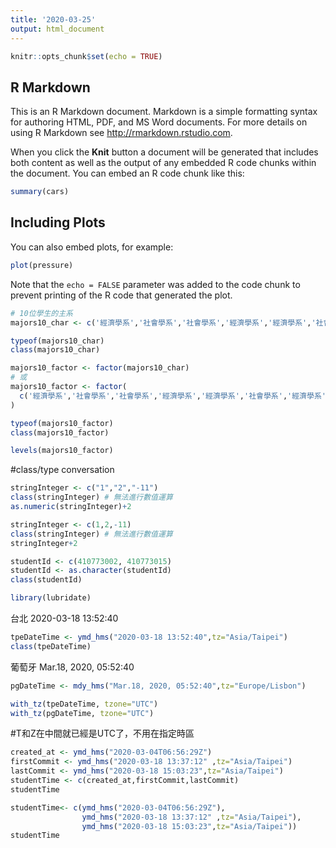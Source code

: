 ```yaml
---
title: '2020-03-25'
output: html_document
---
```


```r
knitr::opts_chunk$set(echo = TRUE)
```

## R Markdown

This is an R Markdown document. Markdown is a simple formatting syntax for authoring HTML, PDF, and MS Word documents. For more details on using R Markdown see <http://rmarkdown.rstudio.com>.

When you click the **Knit** button a document will be generated that includes both content as well as the output of any embedded R code chunks within the document. You can embed an R code chunk like this:

```r
summary(cars)
```

## Including Plots

You can also embed plots, for example:

```r
plot(pressure)
```

Note that the `echo = FALSE` parameter was added to the code chunk to prevent printing of the R code that generated the plot.


```r
# 10位學生的主系
majors10_char <- c('經濟學系','社會學系','社會學系','經濟學系','經濟學系','社會學系','經濟學系','經濟學系','經濟學系','社會學系')

typeof(majors10_char)
class(majors10_char)
```


```r
majors10_factor <- factor(majors10_char)
# 或
majors10_factor <- factor(
  c('經濟學系','社會學系','社會學系','經濟學系','經濟學系','社會學系','經濟學系','經濟學系','經濟學系','社會學系')
)

typeof(majors10_factor)
class(majors10_factor)
```
```r
levels(majors10_factor)
```

#class/type conversation
```r
stringInteger <- c("1","2","-11")
class(stringInteger) # 無法進行數值運算
as.numeric(stringInteger)+2
```

```r
stringInteger <- c(1,2,-11)
class(stringInteger) # 無法進行數值運算
stringInteger+2
```

```r
studentId <- c(410773002, 410773015)
studentId <- as.character(studentId)
class(studentId)
```

```r
library(lubridate)

```
台北  2020-03-18 13:52:40
```r
tpeDateTime <- ymd_hms("2020-03-18 13:52:40",tz="Asia/Taipei")
class(tpeDateTime)

```

葡萄牙 Mar.18, 2020, 05:52:40
```r
pgDateTime <- mdy_hms("Mar.18, 2020, 05:52:40",tz="Europe/Lisbon")
```

```r
with_tz(tpeDateTime, tzone="UTC")
with_tz(pgDateTime, tzone="UTC")
```

#T和Z在中間就已經是UTC了，不用在指定時區
```r
created_at <- ymd_hms("2020-03-04T06:56:29Z")
firstCommit <- ymd_hms("2020-03-18 13:37:12" ,tz="Asia/Taipei")
lastCommit <- ymd_hms("2020-03-18 15:03:23",tz="Asia/Taipei")
studentTime <- c(created_at,firstCommit,lastCommit)
studentTime
```


```r
studentTime<- c(ymd_hms("2020-03-04T06:56:29Z"),
                ymd_hms("2020-03-18 13:37:12" ,tz="Asia/Taipei"),
                ymd_hms("2020-03-18 15:03:23",tz="Asia/Taipei"))
studentTime
```





